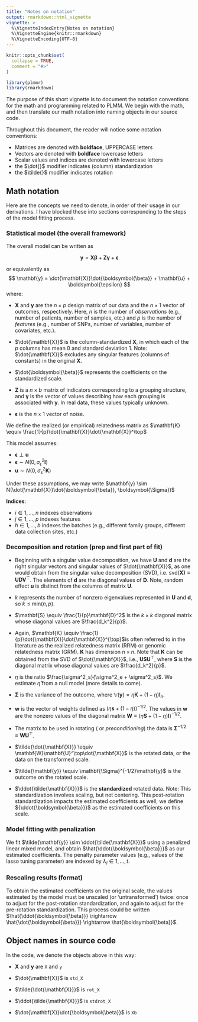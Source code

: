 ```yaml
---
title: "Notes on notation"
output: rmarkdown::html_vignette
vignette: >
  %\VignetteIndexEntry{Notes on notation}
  %\VignetteEngine{knitr::rmarkdown}
  %\VignetteEncoding{UTF-8}
---
```


```r
knitr::opts_chunk$set(
  collapse = TRUE,
  comment = "#>"
)
```

```r
library(plmmr)
library(rmarkdown)
```

The purpose of this short vignette is to document the notation conventions for the math and programming related to PLMM. We begin with the math, and then translate our math notation into naming objects in our source code.

Throughout this document, the reader will notice some notation conventions:

-   Matrices are denoted with **boldface**, UPPERCASE letters
-   Vectors are denoted with **boldface** lowercase letters
-   Scalar values and indices are denoted with lowercase letters
-   the $\dot{}$ modifier indicates (column) standardization
-   the $\tilde{}$ modifier indicates rotation

## Math notation

Here are the concepts we need to denote, in order of their usage in our derivations. I have blocked these into sections corresponding to the steps of the model fitting process.

### Statistical model (the overall framework)

The overall model can be written as

$$
\mathbf{y} = \mathbf{X}\boldsymbol{\beta} + \mathbf{Z}\boldsymbol{\gamma} + \boldsymbol{\epsilon}
$$

or equivalently as $$
\mathbf{y} = \dot{\mathbf{X}}\dot{\boldsymbol{\beta}} + \mathbf{u} + \boldsymbol{\epsilon}
$$ where:

-   $\mathbf{X}$ and $\mathbf{y}$ are the $n \times p$ design matrix of our data and the $n \times 1$ vector of outcomes, respectively. Here, $n$ is the number of *observations* (e.g., number of patients, number of samples, etc.) and $p$ is the number of *features* (e.g., number of SNPs, number of variables, number of covariates, etc.).

-   $\dot{\mathbf{X}}$ is the column-standardized $\mathbf{X}$, in which each of the $p$ columns has mean 0 and standard deviation 1. Note: $\dot{\mathbf{X}}$ excludes any singular features (columns of constants) in the original $\mathbf{X}$.

-   $\dot{\boldsymbol{\beta}}$ represents the coefficients on the standardized scale.

-   $\mathbf{Z}$ is a $n \times b$ matrix of indicators corresponding to a grouping structure, and $\boldsymbol{\gamma}$ is the vector of values describing how each grouping is associated with $\mathbf{y}$. In real data, these values typically unknown.

-   $\boldsymbol{\epsilon}$ is the $n \times 1$ vector of noise.

We define the realized (or empirical) relatedness matrix as $\mathbf{K} \equiv \frac{1}{p}\dot{\mathbf{X}}\dot{\mathbf{X}}^\top$

This model assumes:

-   $\boldsymbol{\epsilon} \perp \mathbf{u}$
-   $\boldsymbol{\epsilon} \sim N(0, \sigma^2_{\epsilon}\mathbf{I})$
-   $\mathbf{u} \sim N(0, \sigma^2_{s}\mathbf{K})$

Under these assumptions, we may write $\mathbf{y} \sim N(\dot{\mathbf{X}}\dot{\boldsymbol{\beta}}, \boldsymbol{\Sigma})$

**Indices**:

-   $i \in 1,..., n$ indexes observations
-   $j \in 1,..., p$ indexes features
-   $h \in 1,..., b$ indexes the batches (e.g., different family groups, different data collection sites, etc.)

### Decomposition and rotation (prep and first part of fit)

-   Beginning with a singular value decomposition, we have $\mathbf{U}$ and $\mathbf{d}$ are the right singular vectors and singular values of $\dot{\mathbf{X}}$, as one would obtain from the singular value decomposition (SVD), i.e. $\text{svd}(\mathbf{X)} \equiv \mathbf{U}\mathbf{D}\mathbf{V}^\top$. The elements of $\mathbf{d}$ are the diagonal values of $\mathbf{D}$. Note, random effect $\mathbf{u}$ is distinct from the columns of matrix $\mathbf{U}$.

-   $k$ represents the number of nonzero eigenvalues represented in $\mathbf{U}$ and $\mathbf{d}$, so $k \leq \text{min}(n,p)$.

-   $\mathbf{S} \equiv \frac{1}{p}\mathbf{D}^2$ is the $k \times k$ diagonal matrix whose diagonal values are $\frac{d_k^2}{p}$.

-   Again, $\mathbf{K} \equiv \frac{1}{p}\dot{\mathbf{X}}\dot{\mathbf{X}}^{\top}$is often referred to in the literature as the realized relatedness matrix (RRM) or genomic relatedness matrix (GRM). $\mathbf{K}$ has dimension $n \times n$. Note that $\mathbf{K}$ can be obtained from the SVD of $\dot{\mathbf{X}}$, i.e., $\mathbf{U}\mathbf{S}\mathbf{U}^{\top}$, where $\mathbf{S}$ is the diagonal matrix whose diagonal values are $\frac{d_k^2}{p}$.

-   $\eta$ is the ratio $\frac{\sigma^2_s}{\sigma^2_e + \sigma^2_s}$. We estimate $\hat{\eta}$ from a null model (more details to come).

-   $\mathbf{\Sigma}$ is the variance of the outcome, where $\mathbb{V}({\mathbf{y}}) = \eta \mathbf{K} + (1 - \eta)\mathbf{I}_n$.

-   $\mathbf{w}$ is the vector of weights defined as $(\eta\mathbf{\mathbf{s}} + (1-\eta))^{-1/2}$. The values in $\mathbf{w}$ are the nonzero values of the diagonal matrix $\mathbf{W} \equiv (\eta\mathbf{S} + (1 - \eta)\mathbf{I})^{-1/2}$.

-   The matrix to be used in rotating ( or *preconditioning*) the data is $\mathbf{\Sigma}^{-1/2} \equiv \mathbf{W}\mathbf{U}^\top$.

-   $\tilde{\dot{\mathbf{X}}} \equiv \mathbf{W}\mathbf{U}^\top\dot{\mathbf{X}}$ is the rotated data, or the data on the transformed scale.

-   $\tilde{\mathbf{y}} \equiv \mathbf{\Sigma}^{-1/2}\mathbf{y}$ is the outcome on the rotated scale.

-   $\ddot{\tilde{\mathbf{X}}}$ is the **standardized** rotated data. Note: This standardization involves scaling, but not centering. This post-rotation standardization impacts the estimated coefficients as well; we define ${\ddot{\boldsymbol{\beta}}}$ as the estimated coefficients on this scale.

### Model fitting with penalization

We fit $\tilde{\mathbf{y}} \sim \ddot{\tilde{\mathbf{X}}}$ using a penalized linear mixed model, and obtain $\hat{\ddot{\boldsymbol{\beta}}}$ as our estimated coefficients. The penalty parameter values (e.g., values of the lasso tuning parameter) are indexed by $\lambda_l \in 1,..., t$.

### Rescaling results (format)

To obtain the estimated coefficients on the original scale, the values estimated by the model must be unscaled (or 'untransformed') twice: once to adjust for the post-rotation standardization, and again to adjust for the pre-rotation standardization. This process could be written $\hat{\ddot{\boldsymbol{\beta}}} \rightarrow \hat{\dot{\boldsymbol{\beta}}} \rightarrow \hat{\boldsymbol{\beta}}$.

## Object names in source code

In the code, we denote the objects above in this way:

-   $\mathbf{X}$ and $\mathbf{y}$ are `X` and `y`

-   $\dot{\mathbf{X}}$ is `std_X`

-   $\tilde{\dot{\mathbf{X}}}$ is `rot_X`

-   $\ddot{\tilde{\mathbf{X}}}$ is `stdrot_X`

-   $\dot{\mathbf{X}}\dot{\boldsymbol{\beta}}$ is `Xb`
